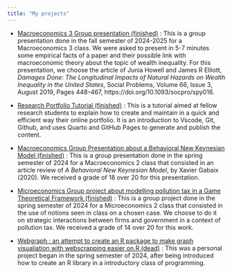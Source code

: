 ```yaml
---
title: "My projects"
---
```


\begin{center}
Here is a list of some projects I began :
\end{center}

- [Macroeconomics 3 Group presentation (finished)](/Macroeconomics-3-Presentation) : This is a group presentation done in the fall semester of 2024-2025 for a Macroeconomics 3 class. We were asked to present in 5-7 minutes some empirical facts of a paper and their possible link with macroeconomic theory about the topic of wealth inequality. For this presentation, we choose the article of Junia Howell and James R Elliott, _Damages Done: The Longitudinal Impacts of Natural Hazards on Wealth Inequality in the United States_, Social Problems, Volume 66, Issue 3, August 2019, Pages 448–467, https://doi.org/10.1093/socpro/spy016.

- [Research Portfolio Tutorial (finished)](/portfolio_tutorial) : This is a tutorial aimed at fellow research students to explain how to create and maintain in a quick and efficient way their online portfolio. It is an introduction to Vscode, Git, Github, and uses Quarto and GitHub Pages to generate and publish the content.

- [Macroeconomics Group Presentation about a Behavioral New Keynesian Model (finished)](/Macroeconomics-2-Presentation) : 
This is a group presentation done in the spring semester of 2024 for a Macroeconomics 2 class that consisted in an article review of _A Behavioral New Keynesian Model_, by Xavier Gabaix (2020). We received a grade of 18 over 20 for this presentation.

- [Microeconomics Group project about modelling pollution tax in a Game Theoretical Framework (finished)](/Micro_project) : 
This is a group project done in the spring semester of 2024 for a Microeconomics 2 class that consisted in the use of notions seen in class on a chosen case. We choose to do it on strategic interactions between firms and government in a context of pollution tax. We received a grade of 14 over 20 for this work. 

- [Webgraph : an attempt to create an R package to make graph visualiation with webscrapping easier on R (dead)](/Webgraph) : 
This was a personal project began in the spring semester of 2024, after being introduced how to create an R library in a introductory class of programming. 